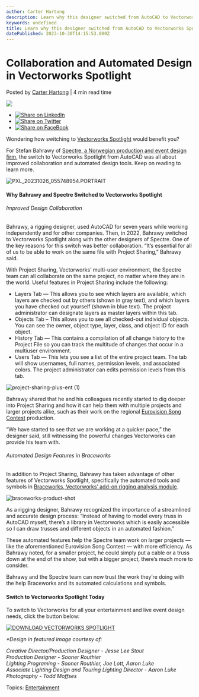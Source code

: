 ```yaml
---
author: Carter Hartong
description: Learn why this designer switched from AutoCAD to Vectorworks Spotlight for improved collaboration and rigging design.
keywords: undefined
title: Learn why this designer switched from AutoCAD to Vectorworks Spotlight for improved collaboration and rigging design. 
datePublished: 2023-10-30T14:15:53.000Z
---
```

  

# Collaboration and Automated Design in Vectorworks Spotlight

 Posted by [Carter Hartong](https://blog.vectorworks.net/author/carter-hartong) | 4 min read time 

![](https://blog.vectorworks.net/hubfs/Blog%20Images/231019_ENT%20MTM%20Stefan%20Bahrway/blog-1440x800-7.png) 

* [![Share on LinkedIn](https://2659751.fs1.hubspotusercontent-na1.net/hubfs/2659751/michaelDemo/share-LI.png)](http://www.linkedin.com/shareArticle?mini=true&url=https%3A%2F%2Fblog.vectorworks.net%2Fgame-changing-vectorworks-features-for-this-ex-autocad-designer)
* [![Share on Twitter](https://2659751.fs1.hubspotusercontent-na1.net/hubfs/2659751/michaelDemo/share-TW.png)](https://www.twitter.com/share?text=Collaboration%20and%20Automated%20Design%20in%20Vectorworks%20Spotlight&url=https%3A%2F%2Fblog.vectorworks.net%2Fgame-changing-vectorworks-features-for-this-ex-autocad-designer&via=PMGTweets)
* [![Share on FaceBook](https://2659751.fs1.hubspotusercontent-na1.net/hubfs/2659751/michaelDemo/share-FB.png)](https://www.facebook.com/sharer/sharer.php?u=https%3A%2F%2Fblog.vectorworks.net%2Fgame-changing-vectorworks-features-for-this-ex-autocad-designer)

Wondering how switching to [Vectorworks Spotlight](https://www.vectorworks.net/spotlight) would benefit you?

For Stefan Bahrawy of [Spectre, a Norwegian production and event design firm,](https://spectre.no/) the switch to Vectorworks Spotlight from AutoCAD was all about improved collaboration and automated design tools. Keep on reading to learn more.

![PXL_20231026_055748954.PORTRAIT](https://blog.vectorworks.net/hs-fs/hubfs/Blog%20Images/231019_ENT%20MTM%20Stefan%20Bahrway/PXL_20231026_055748954.PORTRAIT.jpg?width=400&height=531&name=PXL_20231026_055748954.PORTRAIT.jpg)

#### Why Bahrawy and Spectre Switched to Vectorworks Spotlight

###### Improved Design Collaboration

Bahrawy, a rigging designer, used AutoCAD for seven years while working independently and for other companies. Then, in 2022, Bahrawy switched to Vectorworks Spotlight along with the other designers of Spectre. One of the key reasons for this switch was better collaboration. “It’s essential for all of us to be able to work on the same file with Project Sharing,” Bahrawy said.

With Project Sharing, Vectorworks’ multi-user environment, the Spectre team can all collaborate on the same project, no matter where they are in the world. Useful features in Project Sharing include the following:

* Layers Tab — This allows you to see which layers are available, which layers are checked out by others (shown in gray text), and which layers you have checked out yourself (shown in blue text). The project administrator can designate layers as master layers within this tab.
* Objects Tab – This allows you to see all checked-out individual objects. You can see the owner, object type, layer, class, and object ID for each object.
* History Tab — This contains a compilation of all change history to the Project File so you can track the multitude of changes that occur in a multiuser environment.
* Users Tab — This lets you see a list of the entire project team. The tab will show usernames, full names, permission levels, and associated colors. The project administrator can edits permission levels from this tab.

![project-sharing-plus-ent (1)](https://blog.vectorworks.net/hs-fs/hubfs/Blog%20Images/090723_ENT%20Geoff%20Franklin%20HOW/project-sharing-plus-ent%20(1).png?width=1440&height=810&name=project-sharing-plus-ent%20(1).png)

Bahrawy shared that he and his colleagues recently started to dig deeper into Project Sharing and how it can help them with multiple projects and larger projects alike, such as their work on the regional [Eurovision Song Contest](https://eurovision.tv/) production.

“We have started to see that we are working at a quicker pace,” the designer said, still witnessing the powerful changes Vectorworks can provide his team with.

###### Automated Design Features in Braceworks

In addition to Project Sharing, Bahrawy has taken advantage of other features of Vectorworks Spotlight, specifically the automated tools and symbols in [Braceworks, Vectorworks’ add-on rigging analysis module](../../../net/vectorworks/blog/brace-yourself-3-tips-on-starting-in-braceworks.html).

![braceworks-product-shot](https://blog.vectorworks.net/hs-fs/hubfs/Blog%20Images/231019_ENT%20MTM%20Stefan%20Bahrway/braceworks-product-shot.jpg?width=1440&height=1189&name=braceworks-product-shot.jpg)

As a rigging designer, Bahrawy recognized the importance of a streamlined and accurate design process: “Instead of having to model every truss in AutoCAD myself, there’s a library in Vectorworks which is easily accessible so I can draw trusses and different objects in an automated fashion.”

These automated features help the Spectre team work on larger projects — like the aforementioned Eurovision Song Contest — with more efficiency. As Bahrawy noted, for a smaller project, he could simply put a cable or a truss down at the end of the show, but with a bigger project, there’s much more to consider.

Bahrawy and the Spectre team can now trust the work they’re doing with the help Braceworks and its automated calculations and symbols.

#### Switch to Vectorworks Spotlight Today

To switch to Vectorworks for all your entertainment and live event design needs, click the button below:

[![DOWNLOAD VECTORWORKS SPOTLIGHT](https://no-cache.hubspot.com/cta/default/3018241/b1b315da-7fb2-485a-920b-ce8b62f4fddf.png)](https://cta-redirect.hubspot.com/cta/redirect/3018241/b1b315da-7fb2-485a-920b-ce8b62f4fddf) 

_\*Design in featured image courtesy of:_

_Creative Director/Production Designer - Jesse Lee Stout_  
_Production Designer - Sooner Routhier_  
_Lighting Programing - Sooner Routhier, Joe Lott, Aaron Luke_  
_Associate Lighting Design and Touring Lighting Director - Aaron Luke_  
_Photography - Todd Moffses_

 Topics: [Entertainment](https://blog.vectorworks.net/topic/entertainment) 

  